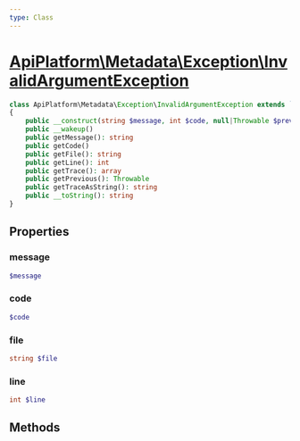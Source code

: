 ```yaml
---
type: Class
---
```


# [ApiPlatform\Metadata\Exception\InvalidArgumentException](/docs/v3.2/reference/Metadata/Exception/InvalidArgumentException)



```php
class ApiPlatform\Metadata\Exception\InvalidArgumentException extends `<a href="/docs/v3.2/reference/Exception/InvalidArgumentException">ApiPlatform\Exception\InvalidArgumentException</a>` implements `<a href="/docs/v3.2/reference/Exception/ExceptionInterface">ApiPlatform\Exception\ExceptionInterface</a>`, Throwable, Stringable
{
    public __construct(string $message, int $code, null|Throwable $previous)
    public __wakeup()
    public getMessage(): string
    public getCode()
    public getFile(): string
    public getLine(): int
    public getTrace(): array
    public getPrevious(): Throwable
    public getTraceAsString(): string
    public __toString(): string
}
```
## Properties
### message

```php
$message
```



### code

```php
$code
```



### file

```php
string $file
```



### line

```php
int $line
```



## Methods
